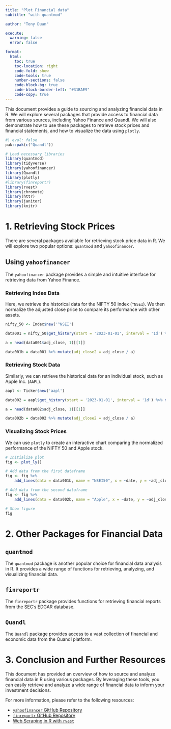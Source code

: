 ```yaml
---
title: "Plot Financial data"
subtitle: "with quantmod"

author: "Tony Duan"

execute:
  warning: false
  error: false

format:
  html:
    toc: true
    toc-location: right
    code-fold: show
    code-tools: true
    number-sections: false
    code-block-bg: true
    code-block-border-left: "#31BAE9"
    code-copy: true
---
```



This document provides a guide to sourcing and analyzing financial data in R. We will explore several packages that provide access to financial data from various sources, including Yahoo Finance and Quandl. We will also demonstrate how to use these packages to retrieve stock prices and financial statements, and how to visualize the data using `plotly`.


```r
#| eval: false
pak::pak(c("Quandl"))
```


```r
# Load necessary libraries
library(quantmod)
library(tidyverse)
library(yahoofinancer)
library(Quandl)
library(plotly)
#library(finreportr)
library(rvest)
library(chromote)
library(httr)
library(janitor)
library(knitr)
```

# 1. Retrieving Stock Prices

There are several packages available for retrieving stock price data in R. We will explore two popular options: `quantmod` and `yahoofinancer`.

## Using `yahoofinancer`

The `yahoofinancer` package provides a simple and intuitive interface for retrieving data from Yahoo Finance.

### Retrieving Index Data

Here, we retrieve the historical data for the NIFTY 50 index (`^NSEI`). We then normalize the adjusted close price to compare its performance with other assets.

```r
nifty_50 <- Index$new('^NSEI')

data001 = nifty_50$get_history(start = '2023-01-01', interval = '1d') %>% unnest(cols = adj_close)

a = head(data001$adj_close, 1)[[1]]

data001b = data001 %>% mutate(adj_close2 = adj_close / a)
```

### Retrieving Stock Data

Similarly, we can retrieve the historical data for an individual stock, such as Apple Inc. (`AAPL`).

```r
aapl <- Ticker$new('aapl')

data002 = aapl$get_history(start = '2023-01-01', interval = '1d') %>% mutate(adj_close = as.numeric(adj_close))

a = head(data002$adj_close, 1)[[1]]

data002b = data002 %>% mutate(adj_close2 = adj_close / a)
```

### Visualizing Stock Prices

We can use `plotly` to create an interactive chart comparing the normalized performance of the NIFTY 50 and Apple stock.

```r
# Initialize plot
fig <- plot_ly()

# Add data from the first dataframe
fig <- fig %>%
    add_lines(data = data001b, name = "NSEI50", x = ~date, y = ~adj_close2)

# Add data from the second dataframe
fig <- fig %>%
    add_lines(data = data002b, name = "Apple", x = ~date, y = ~adj_close2)

# Show figure
fig
```

# 2. Other Packages for Financial Data

## `quantmod`

The `quantmod` package is another popular choice for financial data analysis in R. It provides a wide range of functions for retrieving, analyzing, and visualizing financial data.

## `finreportr`

The `finreportr` package provides functions for retrieving financial reports from the SEC's EDGAR database.

## `Quandl`

The `Quandl` package provides access to a vast collection of financial and economic data from the Quandl platform.

# 3. Conclusion and Further Resources

This document has provided an overview of how to source and analyze financial data in R using various packages. By leveraging these tools, you can easily retrieve and analyze a wide range of financial data to inform your investment decisions.

For more information, please refer to the following resources:

-   [`yahoofinancer` GitHub Repository](https://github.com/rsquaredacademy/yahoofinancer)
-   [`finreportr` GitHub Repository](https://github.com/sewardlee337/finreportr)
-   [Web Scraping in R with `rvest`](https://www.youtube.com/watch?v=uVHGgSXtQmE)
